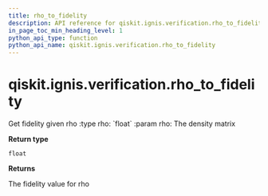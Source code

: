 ```yaml
---
title: rho_to_fidelity
description: API reference for qiskit.ignis.verification.rho_to_fidelity
in_page_toc_min_heading_level: 1
python_api_type: function
python_api_name: qiskit.ignis.verification.rho_to_fidelity
---
```


<span id="qiskit-ignis-verification-rho-to-fidelity" />

# qiskit.ignis.verification.rho\_to\_fidelity

<Function id="qiskit.ignis.verification.rho_to_fidelity" isDedicatedPage={true} github="https://github.com/qiskit-community/qiskit-ignis/tree/stable/0.6/qiskit/ignis/verification/entanglement/analysis.py" signature="rho_to_fidelity(rho)">
  Get fidelity given rho :type rho: `float` :param rho: The density matrix

  **Return type**

  `float`

  **Returns**

  The fidelity value for rho
</Function>

